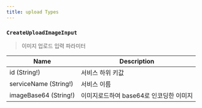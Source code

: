 ```yaml
---
title: upload Types
---
```



### `CreateUploadImageInput`
> 이미지 업로드 입력 파라미터 

| Name | Description |
| -------- | -------- | 
| id (String!)  | 서비스 하위 키값   | 
| serviceName (String!)  | 서비스 이름  | 
| imageBase64 (String!)  | 이미지로드하여 base64로 인코딩한 이미지  | 